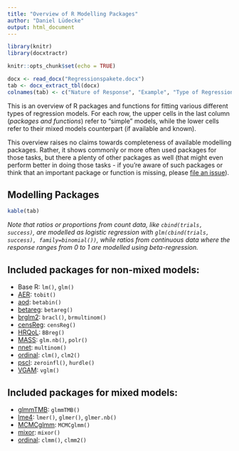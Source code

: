 ```yaml
---
title: "Overview of R Modelling Packages"
author: "Daniel Lüdecke"
output: html_document
---
```


```r
library(knitr)
library(docxtractr)

knitr::opts_chunk$set(echo = TRUE)

docx <- read_docx("Regressionspakete.docx")
tab <- docx_extract_tbl(docx)
colnames(tab) <- c("Nature of Response", "Example", "Type of Regression", "R package or function", "Example Webpage")
```

This is an overview of R packages and functions for fitting various different types of regression models. For each row, the upper cells in the last column (_packages and functions_) refer to "simple" models, while the lower cells refer to their mixed models counterpart (if available and known).

This overview raises no claims towards completeness of available modelling packages. Rather, it shows commonly or more often used packages for those tasks, but there a plenty of other packages as well (that might even perform better in doing those tasks - if you're aware of such packages or think that an important package or function is missing, please [file an issue](https://github.com/strengejacke/mixed-models-snippets/issues)).

## Modelling Packages

```r
kable(tab)
```

_Note that ratios or proportions from count data, like `cbind(trials, success)`, are modelled as logistic regression with `glm(cbind(trials, success), family=binomial())`, while ratios from continuous data where the response ranges from 0 to 1 are modelled using beta-regression._

## Included packages for non-mixed models:

  - Base R: `lm()`, `glm()`
  - [AER](https://CRAN.R-project.org/package=AER): `tobit()`
  - [aod](https://CRAN.R-project.org/package=aod): `betabin()`
  - [betareg](https://CRAN.R-project.org/package=betareg): `betareg()`
  - [brglm2](https://CRAN.R-project.org/package=brglm2): `bracl()`, `brmultinom()`
  - [censReg](https://CRAN.R-project.org/package=censReg): `censReg()`
  - [HRQoL](https://CRAN.R-project.org/package=HRQoL): `BBreg()`
  - [MASS](https://CRAN.R-project.org/package=MASS): `glm.nb()`, `polr()`
  - [nnet](https://CRAN.R-project.org/package=nnet): `multinom()`
  - [ordinal](https://CRAN.R-project.org/package=ordinal): `clm()`, `clm2()`
  - [pscl](https://CRAN.R-project.org/package=pscl): `zeroinfl()`, `hurdle()`
  - [VGAM](https://CRAN.R-project.org/package=VGAM): `vglm()`

## Included packages for mixed models:

  - [glmmTMB](https://CRAN.R-project.org/package=glmmTMB): `glmmTMB()`
  - [lme4](https://CRAN.R-project.org/package=lme4): `lmer()`, `glmer()`, `glmer.nb()`
  - [MCMCglmm](https://CRAN.R-project.org/package=MCMCglmm): `MCMCglmm()`
  - [mixor](https://CRAN.R-project.org/package=mixor): `mixor()`
  - [ordinal](https://CRAN.R-project.org/package=ordinal): `clmm()`, `clmm2()`
